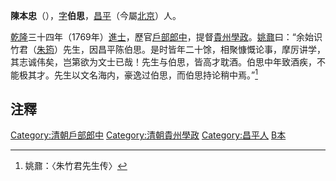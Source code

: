 '''陳本忠'''（{{bd|?||?|}}），[[表字|字]]'''伯思'''，[[昌平|昌平]]（今屬[[北京|北京]]）人。

[[乾隆|乾隆]]三十四年（1769年）[[進士|進士]]，歷官[[户部_(官署)|戶部]][[郎中|郎中]]，提督[[貴州|貴州]][[學政|學政]]。[[姚鼐|姚鼐]]曰：“余始识竹君（[[朱筠_(清朝)|朱筠]]）先生，因昌平陈伯思。是时皆年二十馀，相聚慷慨论事，摩厉讲学，其志诚伟矣，岂第欲为文士已哉！先生与伯思，皆高才耽酒。伯思中年致酒疾，不能极其才。先生以文名海内，豪逸过伯思，而伯思持论稍中焉。”<ref>姚鼐：〈朱竹君先生传〉</ref>

==注釋==
<div class="references-small">
<references />
</div>

{{乾隆三十四年己丑科殿试金榜}}
{{DEFAULTSORT:Chen陳}}
[[Category:清朝戶部郎中|Category:清朝戶部郎中]]
[[Category:清朝貴州學政|Category:清朝貴州學政]]
[[Category:昌平人|Category:昌平人]]
[[Category:陳姓|B本]]